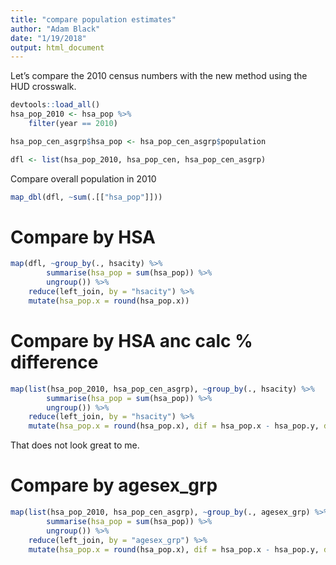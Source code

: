 ```yaml
---
title: "compare population estimates"
author: "Adam Black"
date: "1/19/2018"
output: html_document
---
```


Let's compare the 2010 census numbers with the new method using the HUD crosswalk.


```r
devtools::load_all()
hsa_pop_2010 <- hsa_pop %>% 
    filter(year == 2010)

hsa_pop_cen_asgrp$hsa_pop <- hsa_pop_cen_asgrp$population

dfl <- list(hsa_pop_2010, hsa_pop_cen, hsa_pop_cen_asgrp)

```


Compare overall population in 2010
```r
map_dbl(dfl, ~sum(.[["hsa_pop"]]))
```

# Compare by HSA
```r
map(dfl, ~group_by(., hsacity) %>% 
        summarise(hsa_pop = sum(hsa_pop)) %>% 
        ungroup()) %>% 
    reduce(left_join, by = "hsacity") %>% 
    mutate(hsa_pop.x = round(hsa_pop.x))
```
# Compare by HSA anc calc % difference
```r
map(list(hsa_pop_2010, hsa_pop_cen_asgrp), ~group_by(., hsacity) %>% 
        summarise(hsa_pop = sum(hsa_pop)) %>% 
        ungroup()) %>% 
    reduce(left_join, by = "hsacity") %>% 
    mutate(hsa_pop.x = round(hsa_pop.x), dif = hsa_pop.x - hsa_pop.y, dif_pct = dif/hsa_pop.x)
```
That does not look great to me.



# Compare by agesex_grp
```r
map(list(hsa_pop_2010, hsa_pop_cen_asgrp), ~group_by(., agesex_grp) %>% 
        summarise(hsa_pop = sum(hsa_pop)) %>% 
        ungroup()) %>% 
    reduce(left_join, by = "agesex_grp") %>% 
    mutate(hsa_pop.x = round(hsa_pop.x), dif = hsa_pop.x - hsa_pop.y, dif_pct = dif/hsa_pop.x)
```













